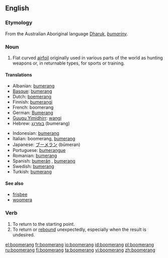 ==English==

===Etymology===
From the Australian Aboriginal language [[Dharuk]], ''[[bumariny]]''.

===Noun===
{{en-noun}}

# Flat curved [[airfoil]] originally used in various parts of the world as hunting weapons or, in returnable types, for sports or training.

====Translations====
{{top}}
*Albanian: [[bumerang]]
*[[Basque]]: [[bumerang]]
*Dutch: [[boemerang]] {{m}}
*Finnish: [[bumerangi]]
*French: boomerang
*German: [[Bumerang]] {{m}}
*[[Guugu Yimidhirr]]: [[wangi]]
*Hebrew: [[בומרנג|בּוּמֶרַנְג]] (bumerang) {{m}}
{{mid}}
*Indonesian: [[bumerang]]
*Italian: boomerang, [[bumerang]]
*Japanese: [[ブーメラン]] (būmeran)
*Portuguese: [[bumerangue]]
*Romanian: [[bumerang]]
*Spanish: [[bumerán]] {{m}}, [[bumerang]] {{m}}
*Swedish: [[bumerang]]
*Turkish: [[bumerang]]
{{bottom}}

====See also====
*[[frisbee]]<!-- both can refer to spinning flying toys -->
*[[woomera]]<!-- both refer to weapons used by Australian aborigines whose names derived from Australian aboriginal languages -->

===Verb===
{{en-verb|boomerangs|boomeranging|boomeranged|boomeranged}}

# To return to the starting point.
# To return or [[rebound]] unexpectedly, especially when the result is undesired.

[[el:boomerang]]
[[fr:boomerang]]
[[io:boomerang]]
[[id:boomerang]]
[[pl:boomerang]]
[[ru:boomerang]]
[[fi:boomerang]]
[[ta:boomerang]]
[[vi:boomerang]]
[[zh:boomerang]]